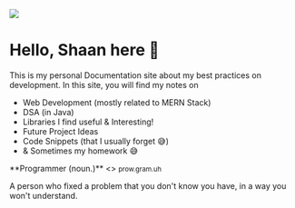 
<Image
  src="/shaan.png"
  height={200}
  width={200}
  className="rounded-full"
/>

# Hello, Shaan here 👋

This is my personal Documentation site about my best practices
on development. In this site, you will find my notes on

<ul>
  <li>Web Development (mostly related to MERN Stack)</li>
  <li>DSA (in Java)</li>
  <li>Libraries I find useful & Interesting!</li>
  <li>Future Project Ideas</li>
  <li>Code Snippets (that I usually forget 😅)</li>
  <li>& Sometimes my homework 😅</li>
</ul>
<Callout emoji="👨‍💻">
  **Programmer (noun.)**
  <>
    <small>prow.gram.uh</small>
  </>
  <p style={{ marginTop: '0.5rem' }}>
    A person who fixed a problem that you don't know you have, in a way you
    won't understand.
  </p>
</Callout>
